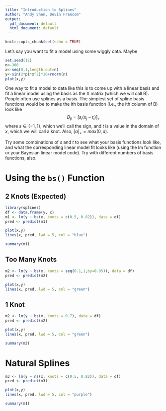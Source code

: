 ```yaml
---
title: "Introduction to Splines"
author: "Andy Shen, Devin Francom"
output:
  pdf_document: default
  html_document: default
---
```


```r
knitr::opts_chunk$set(echo = TRUE)
```

Let's say you want to fit a model using some wiggly data.  Maybe

```r
set.seed(12)
n<-300
x<-seq(0,1,length.out=n)
y<-sin(2*pi*x^2)*10+rnorm(n)
plot(x,y)
```

One way to fit a model to data like this is to come up with a linear basis and fit a linear model using the basis as the X matrix (which we will call B).  People often use splines as a basis.  The simplest set of spline basis functions would be to make the ith basis function (i.e., the ith column of B) look like
$$ B_{ij} = [s_i(x_j - t_i)]_+  $$
where $s\in \lbrace -1,1 \rbrace$, which we'll call the sign, and $t$ is a value in the domain of $x$, which we will call a knot.  Also, $[a]_+ = max(0,a)$.

Try some combinations of $s$ and $t$ to see what your basis functions look like, and what the corresponding linear model fit looks like (using the lm function or your Bayesian linear model code).  Try with different numbers of basis functions, also.

\pagebreak



# Using the `bs()` Function

## 2 Knots (Expected)

```r
library(splines)
df <- data.frame(y, x)
m1 <- lm(y ~ bs(x, knots = c(0.5, 0.82)), data = df)
pred <- predict(m1)

plot(x,y)
lines(x, pred, lwd = 5, col = "blue")

summary(m1)
```

\pagebreak

## Too Many Knots

```r
m2 <- lm(y ~ bs(x, knots = seq(0.1,1,by=0.05)), data = df)
pred <- predict(m2)

plot(x,y)
lines(x, pred, lwd = 5, col = "green")
```

\pagebreak

## 1 Knot

```r
m2 <- lm(y ~ bs(x, knots = 0.7), data = df)
pred <- predict(m2)

plot(x,y)
lines(x, pred, lwd = 5, col = "green")

summary(m2)
```





\pagebreak

# Natural Splines


```r
m3 <- lm(y ~ ns(x, knots = c(0.5, 0.82)), data = df)
pred <- predict(m3)

plot(x,y)
lines(x, pred, lwd = 5, col = "purple")

summary(m1)
```






